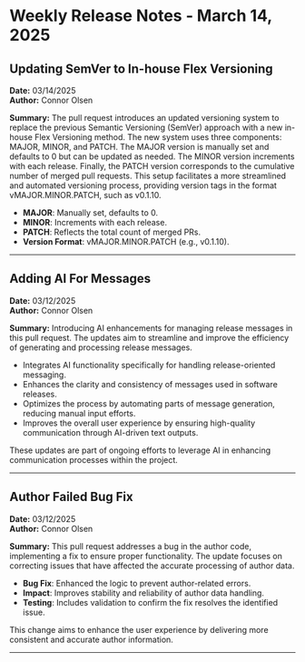 # Weekly Release Notes - March 14, 2025



## Updating SemVer to In-house Flex Versioning

**Date:** 03/14/2025  
**Author:** Connor Olsen  

**Summary:**
The pull request introduces an updated versioning system to replace the previous Semantic Versioning (SemVer) approach with a new in-house Flex Versioning method. The new system uses three components: MAJOR, MINOR, and PATCH. The MAJOR version is manually set and defaults to 0 but can be updated as needed. The MINOR version increments with each release. Finally, the PATCH version corresponds to the cumulative number of merged pull requests. This setup facilitates a more streamlined and automated versioning process, providing version tags in the format vMAJOR.MINOR.PATCH, such as v0.1.10.

- **MAJOR**: Manually set, defaults to 0.
- **MINOR**: Increments with each release.
- **PATCH**: Reflects the total count of merged PRs. 
- **Version Format**: vMAJOR.MINOR.PATCH (e.g., v0.1.10).

---

## Adding AI For Messages

**Date:** 03/12/2025  
**Author:** Connor Olsen  

**Summary:**
Introducing AI enhancements for managing release messages in this pull request. The updates aim to streamline and improve the efficiency of generating and processing release messages.

- Integrates AI functionality specifically for handling release-oriented messaging.
- Enhances the clarity and consistency of messages used in software releases.
- Optimizes the process by automating parts of message generation, reducing manual input efforts.
- Improves the overall user experience by ensuring high-quality communication through AI-driven text outputs.

These updates are part of ongoing efforts to leverage AI in enhancing communication processes within the project.

---

## Author Failed Bug Fix

**Date:** 03/12/2025  
**Author:** Connor Olsen  

**Summary:**
This pull request addresses a bug in the author code, implementing a fix to ensure proper functionality. The update focuses on correcting issues that have affected the accurate processing of author data. 

- **Bug Fix**: Enhanced the logic to prevent author-related errors.
- **Impact**: Improves stability and reliability of author data handling. 
- **Testing**: Includes validation to confirm the fix resolves the identified issue.

This change aims to enhance the user experience by delivering more consistent and accurate author information.

---
